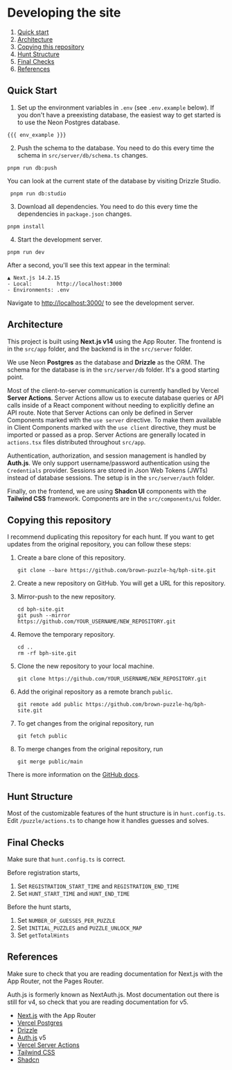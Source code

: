 # Developing the site

1. [Quick start](#quick-start)
2. [Architecture](#architecture)
3. [Copying this repository](#copying-this-repository)
4. [Hunt Structure](#hunt-structure)
5. [Final Checks](#final-checks)
6. [References](#references)

## Quick Start

1. Set up the environment variables in `.env` (see `.env.example` below). If you don't have a preexisting database, the easiest way to get started is to use the Neon Postgres database.

```
{{{ env_example }}}
```

2. Push the schema to the database. You need to do this every time the schema in `src/server/db/schema.ts` changes.

```
pnpm run db:push
```

You can look at the current state of the database by visiting Drizzle Studio.

```
 pnpm run db:studio
```

3. Download all dependencies. You need to do this every time the dependencies in `package.json` changes.

```
pnpm install
```

4. Start the development server.

```
pnpm run dev
```

After a second, you'll see this text appear in the terminal:

```
▲ Next.js 14.2.15
- Local:        http://localhost:3000
- Environments: .env
```

Navigate to [http://localhost:3000/](http://localhost:3000/) to see the development server.

## Architecture

This project is built using **Next.js v14** using the App Router. The frontend is in the `src/app` folder, and the backend is in the `src/server` folder.

We use Neon **Postgres** as the database and **Drizzle** as the ORM. The schema for the database is in the `src/server/db` folder. It's a good starting point.

Most of the client-to-server communication is currently handled by Vercel **Server Actions**.
Server Actions allow us to execute database queries or API calls inside of a React component without needing to explicitly define an API route.
Note that Server Actions can only be defined in Server Components marked with the `use server` directive.
To make them available in Client Components marked with the `use client` directive, they must be imported or passed as a prop.
Server Actions are generally located in `actions.tsx` files distributed throughout `src/app`.

Authentication, authorization, and session management is handled by **Auth.js**.
We only support username/password authentication using the `Credentials` provider.
Sessions are stored in Json Web Tokens (JWTs) instead of database sessions.
The setup is in the `src/server/auth` folder.

Finally, on the frontend, we are using **Shadcn UI** components with the **Tailwind CSS** framework. Components are in the `src/components/ui` folder.

## Copying this repository

I recommend duplicating this repository for each hunt. If you want to get updates from the original repository, you can follow these steps:

1. Create a bare clone of this repository.

   ```
   git clone --bare https://github.com/brown-puzzle-hq/bph-site.git
   ```

2. Create a new repository on GitHub. You will get a URL for this repository.

3. Mirror-push to the new repository.

   ```
   cd bph-site.git
   git push --mirror https://github.com/YOUR_USERNAME/NEW_REPOSITORY.git
   ```

4. Remove the temporary repository.

   ```
   cd ..
   rm -rf bph-site.git
   ```

5. Clone the new repository to your local machine.

   ```
   git clone https://github.com/YOUR_USERNAME/NEW_REPOSITORY.git
   ```

6. Add the original repository as a remote branch `public`.

   ```
   git remote add public https://github.com/brown-puzzle-hq/bph-site.git
   ```

7. To get changes from the original repository, run

   ```
   git fetch public
   ```

8. To merge changes from the original repository, run

   ```
   git merge public/main
   ```

There is more information on the [GitHub docs](https://docs.github.com/en/repositories/creating-and-managing-repositories/duplicating-a-repository).

## Hunt Structure

Most of the customizable features of the hunt structure is in `hunt.config.ts`.
Edit `/puzzle/actions.ts` to change how it handles guesses and solves.

## Final Checks

Make sure that `hunt.config.ts` is correct.

Before registration starts,

1. Set `REGISTRATION_START_TIME` and `REGISTRATION_END_TIME`
2. Set `HUNT_START_TIME` and `HUNT_END_TIME`

Before the hunt starts,

1. Set `NUMBER_OF_GUESSES_PER_PUZZLE`
2. Set `INITIAL_PUZZLES` and `PUZZLE_UNLOCK_MAP`
3. Set `getTotalHints`

## References

Make sure to check that you are reading documentation for Next.js with the App Router, not the Pages Router.

Auth.js is formerly known as NextAuth.js.
Most documentation out there is still for v4, so check that you are reading documentation for v5.

- [Next.js](https://nextjs.org/docs/app) with the App Router
- [Vercel Postgres](https://vercel.com/docs/storage/vercel-postgres)
- [Drizzle](https://orm.drizzle.team/docs/overview)
- [Auth.js](https://authjs.dev/) v5
- [Vercel Server Actions](https://nextjs.org/docs/app/building-your-application/data-fetching/server-actions-and-mutations)
- [Tailwind CSS](https://tailwindcss.com/docs/installation)
- [Shadcn](https://ui.shadcn.com/docs)
